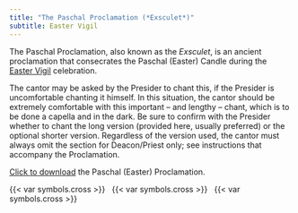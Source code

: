 ```yaml
---
title: "The Paschal Proclamation (*Exsculet*)"
subtitle: Easter Vigil
---
```


::: {.red}
The Paschal Proclamation, also known as the *Exsculet*, is an ancient proclamation that consecrates the Paschal (Easter) Candle during the [Easter Vigil](../holy-week/easter-vigil.qmd) celebration.

The cantor may be asked by the Presider to chant this, if the Presider is uncomfortable chanting it himself. In this situation, the cantor should be extremely comfortable with this important – and lengthy – chant, which is to be done a capella and in the dark. Be sure to confirm with the Presider whether to chant the long version (provided here, usually preferred) or the optional shorter version. Regardless of the version used, the cantor must always omit the section for Deacon/Priest only; see instructions that accompany the Proclamation.

<a href="./exultet-revised.pdf" target="_blank">Click to download</a> the Paschal (Easter) Proclamation.
:::

<!-- ```{=html}
<object data="exultet-revised.pdf#toolbar=0&navpanes=0&scrollbar=0" type="application/pdf" width="100%" height="100%">
    <p>It appears you don't have a PDF plugin for this browser.
    No biggie... you can <a href="exultet-revised.pdf">click here to download the PDF file.</a></p>
</object>
``` -->

::: {.centered}
{{< var symbols.cross >}} &nbsp; {{< var symbols.cross >}} &nbsp; {{< var symbols.cross >}}
:::
